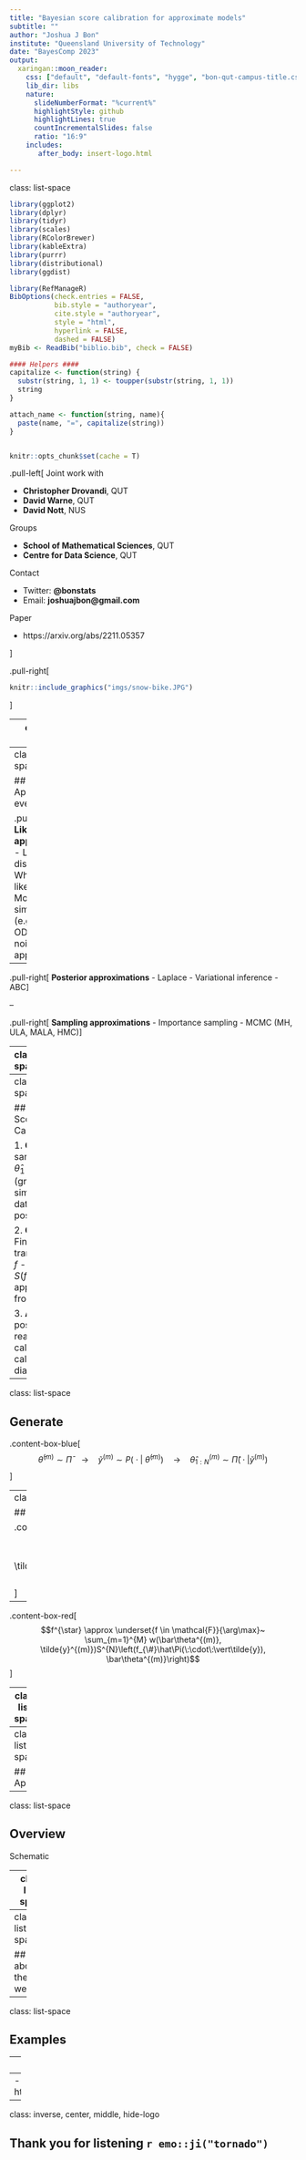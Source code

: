 ```yaml
---
title: "Bayesian score calibration for approximate models"
subtitle: ""
author: "Joshua J Bon"
institute: "Queensland University of Technology"
date: "BayesComp 2023"
output:
  xaringan::moon_reader:
    css: ["default", "default-fonts", "hygge", "bon-qut-campus-title.css"] #css: ["default", "default-fonts", "hygge"] #
    lib_dir: libs
    nature:
      slideNumberFormat: "%current%"
      highlightStyle: github
      highlightLines: true
      countIncrementalSlides: false
      ratio: "16:9"
    includes:
       after_body: insert-logo.html

---
```

class: list-space

```r
library(ggplot2)
library(dplyr)
library(tidyr)
library(scales)
library(RColorBrewer)
library(kableExtra)
library(purrr)
library(distributional)
library(ggdist)

library(RefManageR)
BibOptions(check.entries = FALSE,
           bib.style = "authoryear",
           cite.style = "authoryear",
           style = "html",
           hyperlink = FALSE,
           dashed = FALSE)
myBib <- ReadBib("biblio.bib", check = FALSE)

#### Helpers ####
capitalize <- function(string) {
  substr(string, 1, 1) <- toupper(substr(string, 1, 1))
  string
}

attach_name <- function(string, name){
  paste(name, "=", capitalize(string))
}


knitr::opts_chunk$set(cache = T)


```
<style>

.list-space li {
padding: 0.25cm;
}

.list-nobullet li {
  list-style-type:none;
}

</style>

.pull-left[
Joint work with 

- **Christopher Drovandi**, QUT
- **David Warne**, QUT
- **David Nott**, NUS


Groups

- **School of Mathematical Sciences**, QUT
- **Centre for Data Science**, QUT

Contact

- Twitter: **@bonstats**
- Email: **joshuajbon@gmail.com**

Paper

- https://arxiv.org/abs/2211.05357

]

.pull-right[

```r
knitr::include_graphics("imgs/snow-bike.JPG")
```


]

---
class: list-space

## Motivation: Troublesome likelihoods

**Intractable and/or computationally expensive**

Current methods: 
- 10,000s of realisations of the data generating process (ABC, pseudo-marginal MCMC)
- May not target the true posterior (ABC)
- Higher dimensions?

---
class: list-space

## Motivation: Approximations everywhere

.pull-left[
**Likelihood approximations**
  - Limiting distributions
  - Whittle likelihood
  - Model simplification (e.g. SDE -> ODE)
  - Linear noise approximation
]

--

.pull-right[
**Posterior approximations**
  - Laplace
  - Variational inference
  - ABC
]

--

.pull-right[
**Sampling approximations**
  - Importance sampling
  - MCMC (MH, ULA, MALA, HMC)
]

---
class: list-space

## Motivation

.pull-left[
```r

true_mu <- 1
true_sigma <- 0.3

mu <- rnorm(9, mean = 1, sd = 0.1) + 0.25
sigma <- true_sigma + runif(9, -0.1, 0.1)

dt <- tibble(dist = dist_normal(mu = mu, sigma = sigma),
`Approx posterior` = paste0("p(x | y[",1:9,"])"))

dist_mean <-  mean(mean(dt[["dist"]]))

ggplot(dt) + 
  stat_slab(aes(xdist = dist, colour = `Approx posterior`), slab_alpha = 0.1) +
  scale_color_discrete() +
  geom_vline(aes(xintercept = true_mu)) +
  geom_vline(aes(xintercept = dist_mean), linetype = "dashed") +
  theme_bw() +
  theme(axis.text.y = element_blank(), 
        axis.title.y = element_blank(),
        axis.ticks.y = element_blank()) +
  scale_x_continuous("x", breaks = c(0,1,2)) +
   geom_segment(aes(x = dist_mean, y = 1, xend = true_mu, yend = 1),
                  arrow = arrow(length = unit(0.5, "cm")), colour = "red")

```
]
.pull-right[
**Data generating process**
$$y[i] \sim P(~\cdot~\vert~x=1)$$

- .red[Correct bias]
- Correct variance?
- Correct posterior?
]


---
class: list-space

## Bayesian Score Calibration

1. **Generate**
  - sample $(\bar\theta, \tilde{y}, \hat{\theta}_{1:N})$ 
  - (ground truth, simulated data, posterior)

2. **Optimise**
  - Find best transformation $f$
  - Using $S(f(\theta),\bar\theta)$ approximated from samples.

3. **Apply**
  - $f$ to posterior of real data
  - calculate calibration diagnostics.

---
class: list-space

## Generate

.content-box-blue[
$$
\bar\theta^{(m)} \sim \bar\Pi \quad \longrightarrow \quad \tilde{y}^{(m)} \sim P(
\:\cdot\;\vert~\bar\theta^{(m)} ) \quad \longrightarrow \quad \hat\theta^{(m)}_{1:N} \sim \hat{\Pi}(\;\cdot\;\vert \tilde{y}^{(m)})
$$
]

---
class: list-space

## Optimise

.content-box-blue[
$$f^{\star} = \underset{f \in \mathcal{F}}{\arg\max}~ \mathbb{E}\left[w(\bar\theta, \tilde{y})S\left(f_{\#}\hat\Pi(\:\cdot\:\vert\tilde{y}), \bar\theta\right) \right]$$
]

--

.content-box-red[
$$f^{\star} \approx \underset{f \in \mathcal{F}}{\arg\max}~ \sum_{m=1}^{M} w(\bar\theta^{(m)}, \tilde{y}^{(m)})S^{N}\left(f_{\#}\hat\Pi(\:\cdot\:\vert\tilde{y}), \bar\theta^{(m)}\right)$$
]

---
class: list-space

## Energy score and approximation

---
class: list-space

## Apply
<!-- show theory then samples -->

---
class: list-space

## Overview

Schematic

---
class: list-space

## Theoretical justification of optimisation


---
class: list-space

## What about the weights?


---
class: list-space

## Examples

---
class: list-space

## Conclusions



--
- arXiv: https://arxiv.org/abs/2211.05357

---
class: inverse, center, middle, hide-logo

## Thank you for listening `r emo::ji("tornado")`
